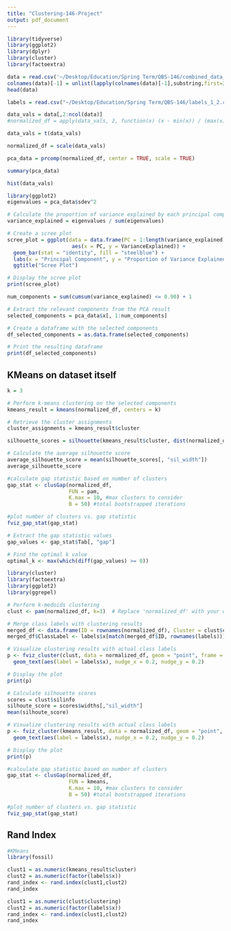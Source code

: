```yaml
---
title: "Clustering-146-Project"
output: pdf_document
---
```


```r
library(tidyverse)
library(ggplot2)
library(dplyr)
library(cluster)
library(factoextra)
```

```r
data = read.csv('~/Desktop/Education/Spring Term/QBS-146/combined_data_1_2_normalized.csv')
colnames(data)[-1] = unlist(lapply(colnames(data)[-1],substring,first=2))
head(data)
```


```r
labels = read.csv("~/Desktop/Education/Spring Term/QBS-146/labels_1_2.csv")
```

```r
data_vals = data[,2:ncol(data)]
#normalized_df = apply(data_vals, 2, function(x) (x - min(x)) / (max(x) - min(x)))

data_vals = t(data_vals)

normalized_df = scale(data_vals)

pca_data = prcomp(normalized_df, center = TRUE, scale = TRUE)

summary(pca_data)
```
```r
hist(data_vals)
```


```r
library(ggplot2)
eigenvalues = pca_data$sdev^2

# Calculate the proportion of variance explained by each principal component
variance_explained = eigenvalues / sum(eigenvalues)

# Create a scree plot
scree_plot = ggplot(data = data.frame(PC = 1:length(variance_explained), VarianceExplained = variance_explained),
                     aes(x = PC, y = VarianceExplained)) +
  geom_bar(stat = "identity", fill = "steelblue") +
  labs(x = "Principal Component", y = "Proportion of Variance Explained") +
  ggtitle("Scree Plot")

# Display the scree plot
print(scree_plot)
```



```r
num_components = sum(cumsum(variance_explained) <= 0.90) + 1

# Extract the relevant components from the PCA result
selected_components = pca_data$x[, 1:num_components]

# Create a dataframe with the selected components
df_selected_components = as.data.frame(selected_components)

# Print the resulting dataframe
print(df_selected_components)
```
## KMeans on dataset itself

```r
k = 3

# Perform k-means clustering on the selected components
kmeans_result = kmeans(normalized_df, centers = k)

# Retrieve the cluster assignments
cluster_assignments = kmeans_result$cluster
```

```r
silhouette_scores = silhouette(kmeans_result$cluster, dist(normalized_df))

# Calculate the average silhouette score
average_silhouette_score = mean(silhouette_scores[, "sil_width"])
average_silhouette_score
```

```r
#calculate gap statistic based on number of clusters
gap_stat <- clusGap(normalized_df,
                    FUN = pam,
                    K.max = 10, #max clusters to consider
                    B = 50) #total bootstrapped iterations

#plot number of clusters vs. gap statistic
fviz_gap_stat(gap_stat)

# Extract the gap statistic values
gap_values <- gap_stat$Tab[, "gap"]

# Find the optimal k value
optimal_k <- max(which(diff(gap_values) >= 0))
```

```r
library(cluster)
library(factoextra)
library(ggplot2)
library(ggrepel)

# Perform k-medoids clustering
clust <- pam(normalized_df, k=3)  # Replace 'normalized_df' with your data and 'k' with the desired number of clusters

# Merge class labels with clustering results
merged_df <- data.frame(ID = rownames(normalized_df), Cluster = clust$clustering)
merged_df$ClassLabel <- labels$x[match(merged_df$ID, rownames(labels))]

# Visualize clustering results with actual class labels
p <- fviz_cluster(clust, data = normalized_df, geom = "point", frame = FALSE) +
  geom_text(aes(label = labels$x), nudge_x = 0.2, nudge_y = 0.2)

# Display the plot
print(p)
```
```r
# Calculate silhouette scores
scores = clust$silinfo
silhoute_score = scores$widths[,"sil_width"]
mean(silhoute_score)
```


```r
# Visualize clustering results with actual class labels
p <- fviz_cluster(kmeans_result, data = normalized_df, geom = "point", frame = FALSE) +
  geom_text(aes(label = labels$x), nudge_x = 0.2, nudge_y = 0.2)

# Display the plot
print(p)
```
```r
#calculate gap statistic based on number of clusters
gap_stat <- clusGap(normalized_df,
                    FUN = kmeans,
                    K.max = 10, #max clusters to consider
                    B = 50) #total bootstrapped iterations

#plot number of clusters vs. gap statistic
fviz_gap_stat(gap_stat)
```
## Rand Index
```r
#KMeans
library(fossil)

clust1 = as.numeric(kmeans_result$cluster)
clust2 = as.numeric(factor(labels$x))
rand_index <- rand.index(clust1,clust2)
rand_index
```

```r
clust1 = as.numeric(clust$clustering)
clust2 = as.numeric(factor(labels$x))
rand_index <- rand.index(clust1,clust2)
rand_index
```




